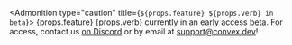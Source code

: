 <Admonition type="caution" title={`${props.feature} ${props.verb} in beta`}>
  {props.feature} {props.verb} currently in an early access
  [beta](/production/state/#beta-features). For access, contact us [on
  Discord](https://convex.dev/community) or by email at
  [support@convex.dev](mailto:support@convex.dev)!
</Admonition>
